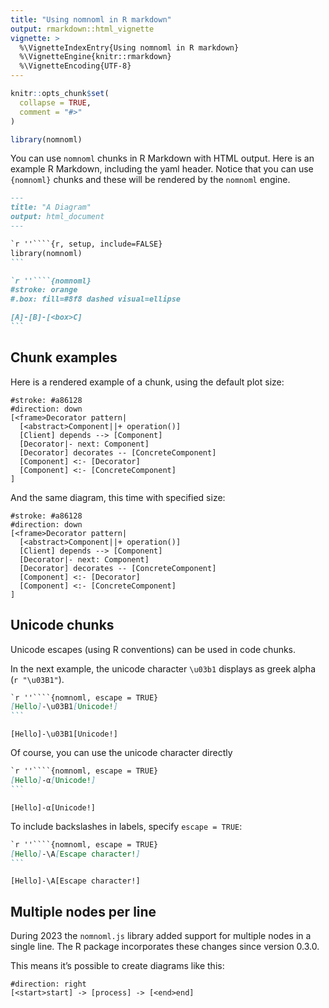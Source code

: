 ```yaml
---
title: "Using nomnoml in R markdown"
output: rmarkdown::html_vignette
vignette: >
  %\VignetteIndexEntry{Using nomnoml in R markdown}
  %\VignetteEngine{knitr::rmarkdown}
  %\VignetteEncoding{UTF-8}
---
```


```r
knitr::opts_chunk$set(
  collapse = TRUE,
  comment = "#>"
)
```

```r
library(nomnoml)
```


You can use `nomnoml` chunks in R Markdown with HTML output.  Here is an example R Markdown, including the yaml header.  Notice that you can use `{nomnoml}` chunks and these will be rendered by the `nomnoml` engine.

````markdown
---
title: "A Diagram"
output: html_document
---

`r ''````{r, setup, include=FALSE}
library(nomnoml)
```

`r ''````{nomnoml}
#stroke: orange
#.box: fill=#8f8 dashed visual=ellipse

[A]-[B]-[<box>C]
```
````

## Chunk examples

Here is a rendered example of a chunk, using the default plot size:


```nomnoml
#stroke: #a86128
#direction: down
[<frame>Decorator pattern|
  [<abstract>Component||+ operation()]
  [Client] depends --> [Component]
  [Decorator|- next: Component]
  [Decorator] decorates -- [ConcreteComponent]
  [Component] <:- [Decorator]
  [Component] <:- [ConcreteComponent]
]
```


And the same diagram, this time with specified size:


```nomnoml
#stroke: #a86128
#direction: down
[<frame>Decorator pattern|
  [<abstract>Component||+ operation()]
  [Client] depends --> [Component]
  [Decorator|- next: Component]
  [Decorator] decorates -- [ConcreteComponent]
  [Component] <:- [Decorator]
  [Component] <:- [ConcreteComponent]
]
```


## Unicode chunks

Unicode escapes (using R conventions) can be used in code chunks.

In the next example, the unicode character `\u03b1` displays as greek alpha (`r "\u03B1"`).

```` markdown
`r ''````{nomnoml, escape = TRUE}
[Hello]-\u03B1[Unicode!]
```
````

```nomnoml
[Hello]-\u03B1[Unicode!]
```

Of course, you can use the unicode character directly

```` markdown
`r ''````{nomnoml, escape = TRUE}
[Hello]-α[Unicode!]
```
````

```nomnoml
[Hello]-α[Unicode!]
```

To include backslashes in labels, specify `escape = TRUE`:

```` markdown
`r ''````{nomnoml, escape = TRUE}
[Hello]-\A[Escape character!]
```
````


```nomnoml
[Hello]-\A[Escape character!]
```


## Multiple nodes per line

During 2023 the `nomnoml.js` library added support for multiple nodes in a single line.  The R package incorporates these changes since version 0.3.0.

This means it's possible to create diagrams like this:

```nomnoml
#direction: right
[<start>start] -> [process] -> [<end>end]
```